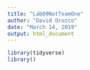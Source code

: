 ---
title: "Lab09NotTeamOne"
author: "David Orozco"
date: "March 14, 2019"
output: html_document
---

```{r,echo=FALSE}
library(tidyverse)
library()

```
